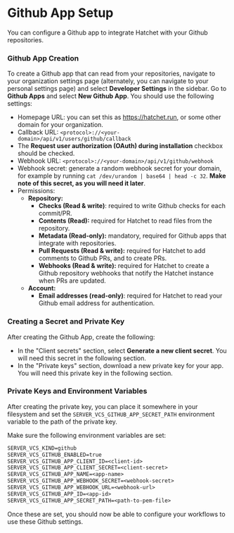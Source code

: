 # Github App Setup

You can configure a Github app to integrate Hatchet with your Github repositories. 

### Github App Creation

To create a Github app that can read from your repositories, navigate to your organization settings page (alternately, you can navigate to your personal settings page) and select **Developer Settings** in the sidebar. Go to **Github Apps** and select **New Github App**. You should use the following settings:

- Homepage URL: you can set this as https://hatchet.run, or some other domain for your organization.
- Callback URL: `<protocol>://<your-domain>/api/v1/users/github/callback`
- The **Request user authorization (OAuth) during installation** checkbox should be checked.
- Webhook URL: `<protocol>://<your-domain>/api/v1/github/webhook`
- Webhook secret: generate a random webhook secret for your domain, for example by running `cat /dev/urandom | base64 | head -c 32`. **Make note of this secret, as you will need it later**.
- Permissions:
  - **Repository:**
    - **Checks (Read & write)**: required to write Github checks for each commit/PR.
    - **Contents (Read):** required for Hatchet to read files from the repository.
    - **Metadata (Read-only):** mandatory, required for Github apps that integrate with repositories.
    - **Pull Requests (Read & write):** required for Hatchet to add comments to Github PRs, and to create PRs.
    - **Webhooks (Read & write):** required for Hatchet to create a Github repository webhooks that notify the Hatchet instance when PRs are updated.
  - **Account:**
    - **Email addresses (read-only)**: required for Hatchet to read your Github email address for authentication.

### Creating a Secret and Private Key

After creating the Github App, create the following:

- In the "Client secrets" section, select **Generate a new client secret**. You will need this secret in the following section.
- In the "Private keys" section, download a new private key for your app. You will need this private key in the following section.

### Private Keys and Environment Variables

After creating the private key, you can place it somewhere in your filesystem and set the `SERVER_VCS_GITHUB_APP_SECRET_PATH` environment variable to the path of the private key. 

Make sure the following environment variables are set:

```txt
SERVER_VCS_KIND=github
SERVER_VCS_GITHUB_ENABLED=true
SERVER_VCS_GITHUB_APP_CLIENT_ID=<client-id>
SERVER_VCS_GITHUB_APP_CLIENT_SECRET=<client-secret>
SERVER_VCS_GITHUB_APP_NAME=<app-name>
SERVER_VCS_GITHUB_APP_WEBHOOK_SECRET=<webhook-secret>
SERVER_VCS_GITHUB_APP_WEBHOOK_URL=<webhook-url>
SERVER_VCS_GITHUB_APP_ID=<app-id>
SERVER_VCS_GITHUB_APP_SECRET_PATH=<path-to-pem-file>
```

Once these are set, you should now be able to configure your workflows to use these Github settings. 